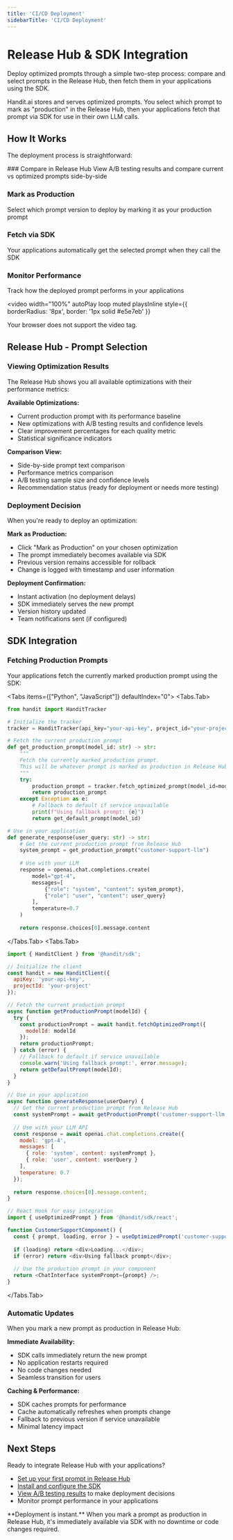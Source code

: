 ```yaml
---
title: 'CI/CD Deployment'
sidebarTitle: 'CI/CD Deployment'
---
```



# Release Hub & SDK Integration

Deploy optimized prompts through a simple two-step process: compare and select prompts in the Release Hub, then fetch them in your applications using the SDK.

<Callout type="info">
  Handit.ai stores and serves optimized prompts. You select which prompt to mark as "production" in the Release Hub, then your applications fetch that prompt via SDK for use in their own LLM calls.
</Callout>

## How It Works

The deployment process is straightforward:

<Steps>
### Compare in Release Hub
View A/B testing results and compare current vs optimized prompts side-by-side

### Mark as Production
Select which prompt version to deploy by marking it as your production prompt

### Fetch via SDK
Your applications automatically get the selected prompt when they call the SDK

### Monitor Performance
Track how the deployed prompt performs in your applications
</Steps>

<video 
  width="100%" 
  autoPlay 
  loop 
  muted 
  playsInline
  style={{ borderRadius: '8px', border: '1px solid #e5e7eb' }}
>
  <source src="/assets/quickstart/ci:cd.mp4" type="video/mp4" />
  Your browser does not support the video tag.
</video>

## Release Hub - Prompt Selection

### Viewing Optimization Results

The Release Hub shows you all available optimizations with their performance metrics:

**Available Optimizations:**
- Current production prompt with its performance baseline
- New optimizations with A/B testing results and confidence levels
- Clear improvement percentages for each quality metric
- Statistical significance indicators

**Comparison View:**
- Side-by-side prompt text comparison
- Performance metrics comparison
- A/B testing sample size and confidence levels
- Recommendation status (ready for deployment or needs more testing)

### Deployment Decision

When you're ready to deploy an optimization:

**Mark as Production:**
- Click "Mark as Production" on your chosen optimization
- The prompt immediately becomes available via SDK
- Previous version remains accessible for rollback
- Change is logged with timestamp and user information

**Deployment Confirmation:**
- Instant activation (no deployment delays)
- SDK immediately serves the new prompt
- Version history updated
- Team notifications sent (if configured)

## SDK Integration

### Fetching Production Prompts

Your applications fetch the currently marked production prompt using the SDK:

<Tabs items={["Python", "JavaScript"]} defaultIndex="0">
<Tabs.Tab>

```python
from handit import HanditTracker

# Initialize the tracker
tracker = HanditTracker(api_key="your-api-key", project_id="your-project")

# Fetch the current production prompt
def get_production_prompt(model_id: str) -> str:
    """
    Fetch the currently marked production prompt.
    This will be whatever prompt is marked as production in Release Hub.
    """
    try:
        production_prompt = tracker.fetch_optimized_prompt(model_id=model_id)
        return production_prompt
    except Exception as e:
        # Fallback to default if service unavailable
        print(f"Using fallback prompt: {e}")
        return get_default_prompt(model_id)

# Use in your application
def generate_response(user_query: str) -> str:
    # Get the current production prompt from Release Hub
    system_prompt = get_production_prompt("customer-support-llm")
    
    # Use with your LLM
    response = openai.chat.completions.create(
        model="gpt-4",
        messages=[
            {"role": "system", "content": system_prompt},
            {"role": "user", "content": user_query}
        ],
        temperature=0.7
    )
    
    return response.choices[0].message.content
```

</Tabs.Tab>
<Tabs.Tab>

```javascript
import { HanditClient } from '@handit/sdk';

// Initialize the client
const handit = new HanditClient({ 
  apiKey: 'your-api-key',
  projectId: 'your-project' 
});

// Fetch the current production prompt
async function getProductionPrompt(modelId) {
  try {
    const productionPrompt = await handit.fetchOptimizedPrompt({ 
      modelId: modelId 
    });
    return productionPrompt;
  } catch (error) {
    // Fallback to default if service unavailable
    console.warn('Using fallback prompt:', error.message);
    return getDefaultPrompt(modelId);
  }
}

// Use in your application
async function generateResponse(userQuery) {
  // Get the current production prompt from Release Hub
  const systemPrompt = await getProductionPrompt('customer-support-llm');
  
  // Use with your LLM API
  const response = await openai.chat.completions.create({
    model: 'gpt-4',
    messages: [
      { role: 'system', content: systemPrompt },
      { role: 'user', content: userQuery }
    ],
    temperature: 0.7
  });
  
  return response.choices[0].message.content;
}

// React Hook for easy integration
import { useOptimizedPrompt } from '@handit/sdk/react';

function CustomerSupportComponent() {
  const { prompt, loading, error } = useOptimizedPrompt('customer-support-llm');
  
  if (loading) return <div>Loading...</div>;
  if (error) return <div>Using fallback prompt</div>;
  
  // Use the production prompt in your component
  return <ChatInterface systemPrompt={prompt} />;
}
```

</Tabs.Tab>
</Tabs>

### Automatic Updates

When you mark a new prompt as production in Release Hub:

**Immediate Availability:**
- SDK calls immediately return the new prompt
- No application restarts required
- No code changes needed
- Seamless transition for users

**Caching & Performance:**
- SDK caches prompts for performance
- Cache automatically refreshes when prompts change
- Fallback to previous version if service unavailable
- Minimal latency impact

## Next Steps

Ready to integrate Release Hub with your applications?

- [Set up your first prompt in Release Hub](/optimization/guide/release_hub)
- [Install and configure the SDK](/optimization/guide/sdk_integration)
- [View A/B testing results](/optimization/optimization_features/ab_testing) to make deployment decisions
- Monitor prompt performance in your applications

<Callout type="success">
  **Deployment is instant.** When you mark a prompt as production in Release Hub, it's immediately available via SDK with no downtime or code changes required.
</Callout> 
